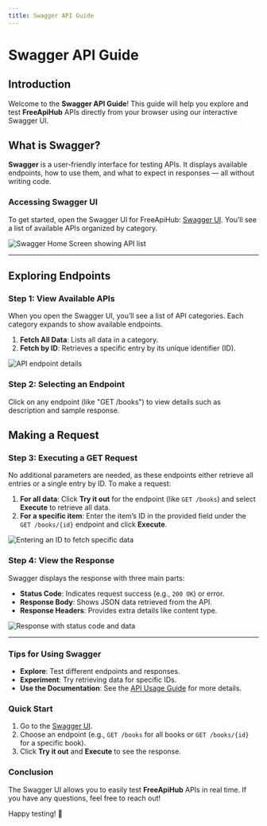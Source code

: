 ```yaml
---
title: Swagger API Guide
---
```


# Swagger API Guide

## Introduction

Welcome to the **Swagger API Guide**! This guide will help you explore and test **FreeApiHub** APIs directly from your browser using our interactive Swagger UI.

## What is Swagger?

**Swagger** is a user-friendly interface for testing APIs. It displays available endpoints, how to use them, and what to expect in responses — all without writing code.

### Accessing Swagger UI

To get started, open the Swagger UI for FreeApiHub: [Swagger UI](https://freeapihub.onrender.com/api-docs). You’ll see a list of available APIs organized by category.

![Swagger Home Screen showing API list](/images/swagger_ui_home.png)

---

## Exploring Endpoints

### Step 1: View Available APIs

When you open the Swagger UI, you’ll see a list of API categories. Each category expands to show available endpoints.

1. **Fetch All Data**: Lists all data in a category.
2. **Fetch by ID**: Retrieves a specific entry by its unique identifier (ID).

![API endpoint details](/images/swagger_ui_api_details.png)

### Step 2: Selecting an Endpoint

Click on any endpoint (like "GET /books") to view details such as description and sample response.


## Making a Request

### Step 3: Executing a GET Request

No additional parameters are needed, as these endpoints either retrieve all entries or a single entry by ID. To make a request:

1. **For all data**: Click **Try it out** for the endpoint (like `GET /books`) and select **Execute** to retrieve all data.
2. **For a specific item**: Enter the item’s ID in the provided field under the `GET /books/{id}` endpoint and click **Execute**.

![Entering an ID to fetch specific data](/images/swagger_ui_api_try.png)

### Step 4: View the Response

Swagger displays the response with three main parts:

- **Status Code**: Indicates request success (e.g., `200 OK`) or error.
- **Response Body**: Shows JSON data retrieved from the API.
- **Response Headers**: Provides extra details like content type.

![Response with status code and data](/images/swagger_ui_api_response.png)

---

### Tips for Using Swagger

- **Explore**: Test different endpoints and responses.
- **Experiment**: Try retrieving data for specific IDs.
- **Use the Documentation**: See the [API Usage Guide](/docs/guide) for more details.

### Quick Start
1. Go to the [Swagger UI](https://freeapihub.onrender.com/api-docs).
2. Choose an endpoint (e.g., `GET /books` for all books or `GET /books/{id}` for a specific book).
3. Click **Try it out** and **Execute** to see the response.

### Conclusion

The Swagger UI allows you to easily test **FreeApiHub** APIs in real time. If you have any questions, feel free to reach out!

Happy testing! 🚀
